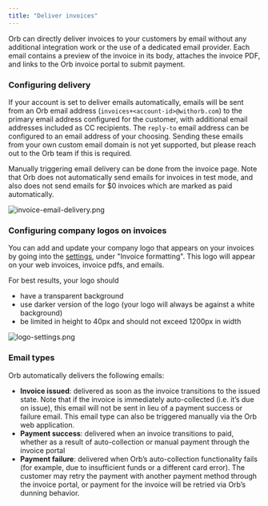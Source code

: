 ```yaml
---
title: "Deliver invoices"
---
```


Orb can directly deliver invoices to your customers by email without any additional integration work or the use of a dedicated email provider. Each email contains a preview of the invoice in its body, attaches the invoice PDF, and links to the Orb invoice portal to submit payment. 

### Configuring delivery[](#configuring-delivery "Direct link to heading")

If your account is set to deliver emails automatically, emails will be sent from an Orb email address (`invoices+<account-id>@withorb.com`) to the primary email address configured for the customer, with additional email addresses included as CC recipients. The `reply-to` email address can be configured to an email address of your choosing. Sending these emails from your own custom email domain is not yet supported, but please reach out to the Orb team if this is required.

Manually triggering email delivery can be done from the invoice page. Note that Orb does not automatically send emails for invoices in test mode, and also does not send emails for $0 invoices which are marked as paid automatically.

![invoice-email-delivery.png](/images/guides/invoicing/invoice-email-delivery-6efb60169a808133bb948c38c11ff81c.png "Invoice issued email")

### Configuring company logos on invoices[](#configuring-company-logos-on-invoices "Direct link to heading")

You can add and update your company logo that appears on your invoices by going into the [settings](https://app.withorb.com/settings), under "Invoice formatting". This logo will appear on your web invoices, invoice pdfs, and emails.

For best results, your logo should

* have a transparent background
* use darker version of the logo (your logo will always be against a white background)
* be limited in height to 40px and should not exceed 1200px in width

![logo-settings.png](/images/guides/invoicing/logo-settings-64749fabad7546c0d3dd1f85ef8ade21.png "Settings to define company logo")

### Email types[](#email-types "Direct link to heading")

Orb automatically delivers the following emails:

* **Invoice issued**: delivered as soon as the invoice transitions to the issued state. Note that if the invoice is immediately auto-collected (i.e. it’s due on issue), this email will not be sent in lieu of a payment success or failure email. This email type can also be triggered manually via the Orb web application.
* **Payment success**: delivered when an invoice transitions to paid, whether as a result of auto-collection or manual payment through the invoice portal
* **Payment failure**: delivered when Orb’s auto-collection functionality fails (for example, due to insufficient funds or a different card error). The customer may retry the payment with another payment method through the invoice portal, or payment for the invoice will be retried via Orb’s dunning behavior.
